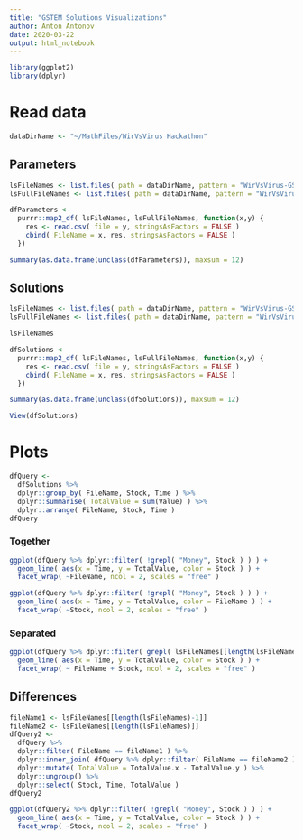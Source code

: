 ```yaml
---
title: "GSTEM Solutions Visualizations"
author: Anton Antonov
date: 2020-03-22
output: html_notebook
---
```



```r
library(ggplot2)
library(dplyr)
```

# Read data

```r
dataDirName <- "~/MathFiles/WirVsVirus Hackathon"
```

## Parameters

```r
lsFileNames <- list.files( path = dataDirName, pattern = "WirVsVirus-GSTEM-Parameters-.*", full.names = FALSE )
lsFullFileNames <- list.files( path = dataDirName, pattern = "WirVsVirus-GSTEM-Parameters-.*", full.names = TRUE )
```

```r
dfParameters <- 
  purrr::map2_df( lsFileNames, lsFullFileNames, function(x,y) {
    res <- read.csv( file = y, stringsAsFactors = FALSE ) 
    cbind( FileName = x, res, stringsAsFactors = FALSE )
  })
```


```r
summary(as.data.frame(unclass(dfParameters)), maxsum = 12)
```
## Solutions

```r
lsFileNames <- list.files( path = dataDirName, pattern = "WirVsVirus-GSTEM-Solutions-.*", full.names = FALSE )
lsFullFileNames <- list.files( path = dataDirName, pattern = "WirVsVirus-GSTEM-Solutions-.*", full.names = TRUE )
```

```r
lsFileNames
```

```r
dfSolutions <- 
  purrr::map2_df( lsFileNames, lsFullFileNames, function(x,y) {
    res <- read.csv( file = y, stringsAsFactors = FALSE ) 
    cbind( FileName = x, res, stringsAsFactors = FALSE )
  })
```


```r
summary(as.data.frame(unclass(dfSolutions)), maxsum = 12)
```

```r
View(dfSolutions)
```

# Plots

```r
dfQuery <- 
  dfSolutions %>% 
  dplyr::group_by( FileName, Stock, Time ) %>% 
  dplyr::summarise( TotalValue = sum(Value) ) %>% 
  dplyr::arrange( FileName, Stock, Time )
dfQuery
```

### Together

```r
ggplot(dfQuery %>% dplyr::filter( !grepl( "Money", Stock ) ) ) +
  geom_line( aes(x = Time, y = TotalValue, color = Stock ) ) +
  facet_wrap( ~FileName, ncol = 2, scales = "free" )
```

```r
ggplot(dfQuery %>% dplyr::filter( !grepl( "Money", Stock ) ) ) +
  geom_line( aes(x = Time, y = TotalValue, color = FileName ) ) +
  facet_wrap( ~Stock, ncol = 2, scales = "free" )
```

### Separated 

```r
ggplot(dfQuery %>% dplyr::filter( grepl( lsFileNames[[length(lsFileNames)]], FileName ) ) ) +
  geom_line( aes(x = Time, y = TotalValue, color = Stock ) ) +
  facet_wrap( ~ FileName + Stock, ncol = 2, scales = "free" )
```

## Differences

```r
fileName1 <- lsFileNames[[length(lsFileNames)-1]]
fileName2 <- lsFileNames[[length(lsFileNames)]]
dfQuery2 <- 
  dfQuery %>% 
  dplyr::filter( FileName == fileName1 ) %>% 
  dplyr::inner_join( dfQuery %>% dplyr::filter( FileName == fileName2 ), by = c("Stock", "Time") )%>% 
  dplyr::mutate( TotalValue = TotalValue.x - TotalValue.y ) %>% 
  dplyr::ungroup() %>% 
  dplyr::select( Stock, Time, TotalValue )
dfQuery2
```

```r
ggplot(dfQuery2 %>% dplyr::filter( !grepl( "Money", Stock ) ) ) +
  geom_line( aes(x = Time, y = TotalValue, color = Stock ) ) +
  facet_wrap( ~Stock, ncol = 2, scales = "free" )
```

